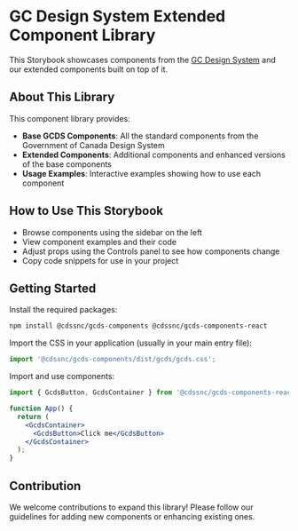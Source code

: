 
<Meta title="Introduction" />

# GC Design System Extended Component Library

This Storybook showcases components from the [GC Design System](https://design-system.alpha.canada.ca/en/) and our extended components built on top of it.

## About This Library

This component library provides:

- **Base GCDS Components**: All the standard components from the Government of Canada Design System
- **Extended Components**: Additional components and enhanced versions of the base components
- **Usage Examples**: Interactive examples showing how to use each component

## How to Use This Storybook

- Browse components using the sidebar on the left
- View component examples and their code 
- Adjust props using the Controls panel to see how components change
- Copy code snippets for use in your project

## Getting Started

Install the required packages:

```bash
npm install @cdssnc/gcds-components @cdssnc/gcds-components-react
```

Import the CSS in your application (usually in your main entry file):

```jsx
import '@cdssnc/gcds-components/dist/gcds/gcds.css';
```

Import and use components:

```jsx
import { GcdsButton, GcdsContainer } from '@cdssnc/gcds-components-react';

function App() {
  return (
    <GcdsContainer>
      <GcdsButton>Click me</GcdsButton>
    </GcdsContainer>
  );
}
```

## Contribution

We welcome contributions to expand this library! Please follow our guidelines for adding new components or enhancing existing ones. 
